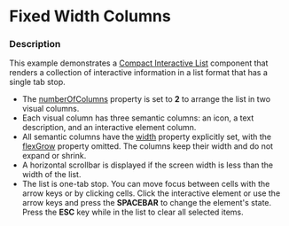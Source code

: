 
# Fixed Width Columns

### Description

This example demonstrates a [Compact Interactive List](/components/cerner-terra-framework-docs/compact-interactive-list/about) component that renders a collection of interactive information in a list format that has a single tab stop. 

* The [numberOfColumns](/components/cerner-terra-framework-docs/compact-interactive-list/about#compact-interactive-list-props-table) property is set to **2** to arrange the list in two visual columns.
* Each visual column has three semantic columns: an icon, a text description, and an interactive element column.
* All semantic columns have the [width](/components/cerner-terra-framework-docs/compact-interactive-list/about#column) property explicitly set, with the [flexGrow](/components/cerner-terra-framework-docs/compact-interactive-list/about#column) property omitted. The columns keep their width and do not expand or shrink.
* A horizontal scrollbar is displayed if the screen width is less than the width of the list.
* The list is one-tab stop. You can move focus between cells with the arrow keys or by clicking cells. Click the interactive element or use the arrow keys and press the **SPACEBAR** to change the element's state. Press the **ESC** key while in the list to clear all selected items.

<FixedWidthColumns />